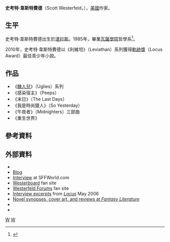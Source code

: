 {{Infobox writer <!-- for more information see [[:Template:Infobox_writer/doc|:Template:Infobox writer/doc]] -->
| name        = 史考特·韋斯特費德
| image       = Scott Westerfeld.jpg
| imagesize   = 250px
| caption     = 史考特·韋斯特費德
| birth_date  = {{birth date and age|1963|5|5}}
| birth_place = [[美國|美國]][[達拉斯|達拉斯]]<ref name=SPOT>{{cite web |url=http://txla.org/groups/SPOTMiddle-ScottWesterfeld |title=Author Feature-Scott Westerfeld |website=Texas Library Association |accessdate=August 17, 2013 |archive-url=https://web.archive.org/web/20130903053607/http://txla.org/groups/SPOTMiddle-ScottWesterfeld |archive-date=2013-09-03 |dead-url=yes }}</ref>
| occupation  = 作家、作曲家<ref>{{cite web |url=http://scottwesterfeld.com/videos/ |title=Scott Westerfeld: Music |accessdate=August 17, 2013 |archive-date=2015-02-06 |archive-url=https://web.archive.org/web/20150206064248/http://scottwesterfeld.com/videos/ |dead-url=no }}</ref>
| nationality = [[美國|美國]]
| period      = 1990–
| genre       = [[青年小說|青年小說]], [[科幻小說|科幻小說]]
| subject     = 
| movement    = 
| spouse      = [[賈斯婷·拉巴里絲提爾|賈斯婷·拉巴里絲提爾]]（Justine Larbalestier）
| partner     = 
| children    = 
| relatives   = 
| influences  = 
| influenced  = 
| signature   = 
| website     = {{URL|scottwesterfeld.com}}
}}

'''史考特·韋斯特費德'''（Scott Westerfeld，{{bd|1963年|5月5日}}），[[美國|美國]]作家。

==生平==
史考特·韋斯特費德出生於[[達拉斯|達拉斯]]。1985年，畢業[[瓦薩學院|瓦薩學院]]哲學系<ref>{{cite web |url=http://www.sfsite.com/12b/sc238.htm |title=A Conversation With Scott Westerfeld |website=The SF Site |author=Kevin Stone |date=December 2006 |accessdate=August 17, 2013 |archive-date=2015-05-09 |archive-url=https://web.archive.org/web/20150509010624/https://www.sfsite.com/12b/sc238.htm |dead-url=no }}</ref>。

2010年，史考特·韋斯特費德以《利維坦》（Leviathan）系列獲得[[軌跡獎|軌跡獎]]（Locus Award）最佳青少年小說。



==作品==
*《[[醜人兒|醜人兒]]》（Uglies）系列
*《感染宿主》（Peeps）
*《末日》（The Last Days）
*《我是時尚獵人》（So Yesterday）
*《午夜者》（Midnighters）三部曲
*《重生世界》

==參考資料==
{{reflist|25em}}

==外部資料==
* {{official website |scottwesterfeld.com}}
* [http://scottwesterfeld.com/blog Blog]{{Wayback|url=http://scottwesterfeld.com/blog |date=20110320055609 }}
* [http://www.sffworld.com/interview/203p0.html Interview]{{Wayback|url=http://www.sffworld.com/interview/203p0.html |date=20130508063847 }} at SFFWorld.com
* [http://westerboard.informe.com/ Westerboard]{{Dead link}} fan site
*[https://web.archive.org/web/20090130040956/http://westerfeldforums.lumak.net/ Westerfeld Forums] fan site 
* [http://www.locusmag.com/2006/Issues/05Westerfeld.html Interview excerpts]{{Wayback|url=http://www.locusmag.com/2006/Issues/05Westerfeld.html |date=20160303214657 }} from ''[[Locus_(magazine)|Locus]]'' May 2006
*[http://www.fantasyliterature.com/westerfeldscott.html Novel synopses, cover art, and reviews at ''Fantasy Literature'']{{Wayback|url=http://www.fantasyliterature.com/westerfeldscott.html |date=20121020020932 }}
* {{isfdb name|3848}}
* {{LCAuth|n88191099|Scott Westerfeld|33|}}

{{Authority control}}
[[Category:美國作家|W]]
[[Category:瓦薩學院校友|W]]